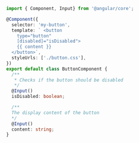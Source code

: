 ```ts
import { Component, Input} from '@angular/core';

@Component({
  selector: 'my-button',
  template: ` <button
    type="button"
    [disabled]="isDisabled">
    {{ content }}
  </button>`,
  styleUrls: ['./button.css'],
})
export default class ButtonComponent {
  /**
   * Checks if the button should be disabled
   */
  @Input()
  isDisabled: boolean;

  /**
  The display content of the button
  */
  @Input()
  content: string;
}

```